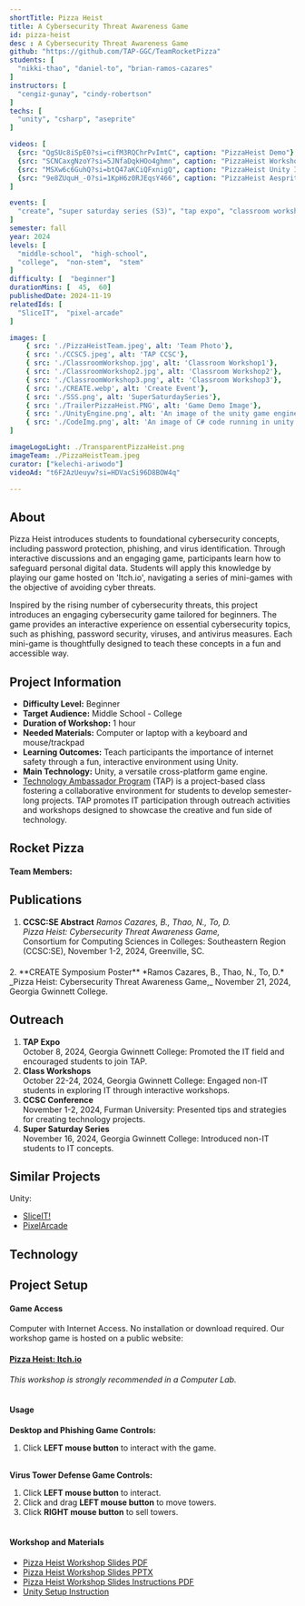 ```yaml
---
shortTitle: Pizza Heist
title: A Cybersecurity Threat Awareness Game
id: pizza-heist
desc : A Cybersecurity Threat Awareness Game
github: "https://github.com/TAP-GGC/TeamRocketPizza"
students: [
  "nikki-thao", "daniel-to", "brian-ramos-cazares"
]
instructors: [
  "cengiz-gunay", "cindy-robertson"
] 
techs: [
  "unity", "csharp", "aseprite"
]

videos: [
  {src: "QgSUc8iSpE0?si=cifM3RQChrPvImtC", caption: "PizzaHeist Demo"} ,
  {src: "SCNCaxgNzoY?si=5JNfaDqkHOo4ghmn", caption: "PizzaHeist Workshop"} ,
  {src: "MSXw6c6GuhQ?si=btQ47aKCiQFxnigQ", caption: "PizzaHeist Unity Install"} ,
  {src: "9e8ZUquH_-0?si=1KpH6z0RJEqsY466", caption: "PizzaHeist Aesprite Tutorial"} 
]

events: [
  "create", "super saturday series (S3)", "tap expo", "classroom workshop"
]
semester: fall
year: 2024
levels: [
  "middle-school",  "high-school",
  "college",  "non-stem",  "stem"
] 
difficulty: [  "beginner"] 
durationMins: [  45,  60]
publishedDate: 2024-11-19
relatedIds: [
  "SliceIT",  "pixel-arcade"
]

images: [
    { src: './PizzaHeistTeam.jpeg', alt: 'Team Photo'},
    { src: './CCSC5.jpeg', alt: 'TAP CCSC'},
    { src: './ClassroomWorkshop.jpg', alt: 'Classroom Workshop1'},
    { src: './ClassroomWorkshop2.jpg', alt: 'Classroom Workshop2'},
    { src: './ClassroomWorkshop3.png', alt: 'Classroom Workshop3'},
    { src: './CREATE.webp', alt: 'Create Event'},
    { src: './SSS.png', alt: 'SuperSaturdaySeries'},
    { src: './TrailerPizzaHeist.PNG', alt: 'Game Demo Image'},
    { src: './UnityEngine.png', alt: 'An image of the unity game engine and its different feature.'},
    { src: './CodeImg.png', alt: 'An image of C# code running in unity'}
]

imageLogoLight: ./TransparentPizzaHeist.png
imageTeam: ./PizzaHeistTeam.jpeg
curator: ["kelechi-ariwodo"]
videoAd: "t6F2AzUeuyw?si=HDVacSi96D8BOW4q"

---
```





## About

  Pizza Heist introduces students to foundational cybersecurity concepts, including password protection, phishing, and virus identification. Through interactive discussions and an engaging game, participants learn how to safeguard personal digital data. Students will apply this knowledge by playing our game hosted on 'Itch.io', navigating a series of mini-games with the objective of avoiding cyber threats.

  Inspired by the rising number of cybersecurity threats, this project introduces an engaging cybersecurity game tailored for beginners. The game provides an interactive experience on essential cybersecurity topics, such as phishing, password security, viruses, and antivirus measures. Each mini-game is thoughtfully designed to teach these concepts in a fun and accessible way.

## Project Information

* **Difficulty Level:** Beginner  
* **Target Audience:** Middle School - College  
* **Duration of Workshop:** 1 hour  
* **Needed Materials:** Computer or laptop with a keyboard and mouse/trackpad  
* **Learning Outcomes:** Teach participants the importance of internet safety through a fun, interactive environment using Unity.  
* **Main Technology:** Unity, a versatile cross-platform game engine.  
* [Technology Ambassador Program](https://tapggc.org/) (TAP) is a project-based class fostering a collaborative environment for students to develop semester-long projects. TAP promotes IT participation through outreach activities and workshops designed to showcase the creative and fun side of technology.


## Rocket Pizza

#### **Team Members:**  
<Photo src={GroupPhoto.src} alt="Pizza Heist team photo" caption="Left to Right: Nikki Thao, Brian Ramos Cazares, Daniel To"/>


## Publications
1. **CCSC:SE Abstract**
    *Ramos Cazares, B., Thao, N., To, D.*  
    _Pizza Heist: Cybersecurity Threat Awareness Game,_  
    Consortium for Computing Sciences in Colleges: Southeastern Region (CCSC:SE), November 1-2, 2024, Greenville, SC.
<div style="margin: 20px"></div>
2. **CREATE Symposium Poster**  
   *Ramos Cazares, B., Thao, N., To, D.*  
   _Pizza Heist: Cybersecurity Threat Awareness Game,_  
   November 21, 2024, Georgia Gwinnett College.

## Outreach

1. **TAP Expo**  
   October 8, 2024, Georgia Gwinnett College: Promoted the IT field and encouraged students to join TAP.  
2. **Class Workshops**  
   October 22-24, 2024, Georgia Gwinnett College: Engaged non-IT students in exploring IT through interactive workshops.  
3. **CCSC Conference**  
   November 1-2, 2024, Furman University: Presented tips and strategies for creating technology projects.  
4. **Super Saturday Series**  
   November 16, 2024, Georgia Gwinnett College: Introduced non-IT students to IT concepts.

## Similar Projects

Unity:
* [SliceIT!](https://github.com/TAP-GGC/SliceIT) 
* [PixelArcade](https://github.com/TAP-GGC/Pixel8)

## Technology
<Logo src={UnityLogo.src} alt="UnityLogo" link="https://unity.com/"/>
<Logo src={AsepriteLogo.src} alt="AsepriteLogo" link="https://www.aseprite.org/"/>

## Project Setup

#### Game Access

Computer with Internet Access. No installation or download required.
Our workshop game is hosted on a public website:
#### <a href="https://danielto29.itch.io/pizza-heist" target="_blank" rel="noopener noreferrer">Pizza Heist: Itch.io</a>
*This workshop is strongly recommended in a Computer Lab.*<br /><br />

#### Usage

**Desktop and Phishing Game Controls:**
1. Click **LEFT mouse button** to interact with the game.<br /><br />

**Virus Tower Defense Game Controls:**
1. Click **LEFT mouse button** to interact.
2. Click and drag **LEFT mouse button** to move towers.
3. Click **RIGHT mouse button** to sell towers.<br /><br />

#### Workshop and Materials
- <a href="https://github.com/TAP-GGC/TeamRocketPizza/blob/main/documents/workshop%20materials/PizzaHeist%20Workshop.pdf" target="_blank" rel="noopener noreferrer">Pizza Heist Workshop Slides PDF</a>
- <a href="https://github.com/TAP-GGC/TeamRocketPizza/blob/main/documents/workshop%20materials/PizzaHeist%20Workshop.pptx" target="_blank" rel="noopener noreferrer">Pizza Heist Workshop Slides PPTX</a>
- <a href="https://github.com/TAP-GGC/TeamRocketPizza/blob/main/documents/workshop%20materials/WorkshopSlidesInstruction.pdf" target="_blank" rel="noopener noreferrer">Pizza Heist Workshop Slides Instructions PDF</a>
- <a href="https://github.com/TAP-GGC/TeamRocketPizza/blob/main/documents/tutorial%20materials/Instruction%20for%20Unity.pdf" target="_blank" rel="noopener noreferrer">Unity Setup Instruction</a>